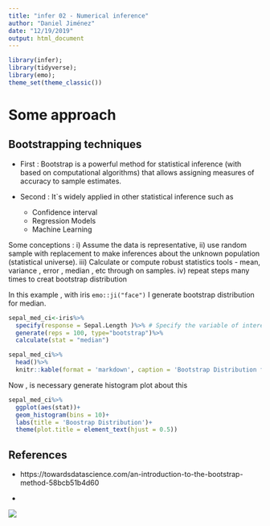```yaml
---
title: "infer 02 - Numerical inference"
author: "Daniel Jiménez"
date: "12/19/2019"
output: html_document
---
```




```r
library(infer);
library(tidyverse);
library(emo);
theme_set(theme_classic())

```



# Some approach
## Bootstrapping techniques

* First : Bootstrap is a powerful method for statistical inference (with based on computational algorithms) that allows assigning measures of accuracy to sample estimates.

* Second : It`s widely applied in other statistical inference such as 
    + Confidence interval
    + Regression Models
    + Machine Learning
    
Some conceptions : i) Assume the data is representative, ii) use random sample with replacement to make inferences about the unknown population (statistical universe). iii) Calculate or compute robust statistics tools - mean, variance , error , median , etc through on samples. iv) repeat steps many times to creat bootstrap distribution


In this example , with iris `emo::ji("face")` I generate bootstrap distribution for median. 



```r
sepal_med_ci<-iris%>%
  specify(response = Sepal.Length )%>% # Specify the variable of interes
  generate(reps = 100, type="bootstrap")%>%
  calculate(stat = "median")

sepal_med_ci%>%
  head()%>%
  knitr::kable(format = 'markdown', caption = 'Bootstrap Distribution for media')
```




Now , is necessary generate histogram plot about this

```r
sepal_med_ci%>%
  ggplot(aes(stat))+
  geom_histogram(bins = 10)+
  labs(title = 'Boostrap Distribution')+
  theme(plot.title = element_text(hjust = 0.5))
```


##





## References 
* https://towardsdatascience.com/an-introduction-to-the-bootstrap-method-58bcb51b4d60

*  

![](https://www.youtube.com/watch?v=O_Fj4q8lgmc)




